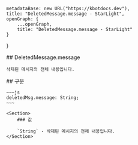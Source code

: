 
    metadataBase: new URL("https://kbotdocs.dev"),
    title: "DeletedMessage.message - StarLight",
    openGraph: {
        ...openGraph,
        title: "DeletedMessage.message - StarLight"
    }
}

<Section>
    ## DeletedMessage.message

    삭제된 메시지의 전체 내용입니다.
</Section>
<Section>
    ## 구문

    ~~~js
    deletedMsg.message: String;
    ~~~

    <Section>
        ### 값

        `String` - 삭제된 메시지의 전체 내용입니다.
    </Section>
</Section>